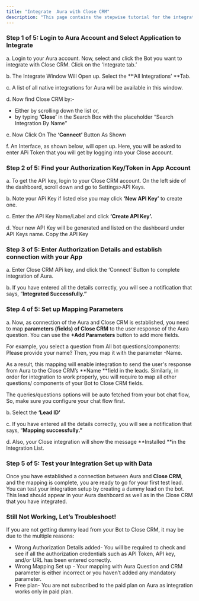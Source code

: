 ```yaml
---
title: "Integrate  Aura with Close CRM"
description: "This page contains the stepwise tutorial for the integration with  Aura"
---
```


### **Step 1 of 5: Login to  Aura Account and Select Application to Integrate**

a. Login to your  Aura account. Now, select and click the Bot you want to integrate with Close CRM. Click on the 'Integrate tab.’

b. The Integrate Window Will Open up. Select the \*\*‘All Integrations’ \*\*Tab.

c. A list of all native integrations for  Aura will be available in this window.

d. Now find Close CRM by:-

- Either by scrolling down the list or,
- by typing **‘Close’** in the Search Box with the placeholder “Search Integration By Name”

e. Now Click On The **‘Connect’** Button As Shown

f. An Interface, as shown below, will open up. Here, you will be asked to enter APi Token that you will get by logging into your Close account.

### **Step 2 of 5: Find your Authorization Key/Token in App Account**

a. To get the API key, login to your Close CRM account. On the left side of the dashboard, scroll down and go to Settings\>API Keys.

b. Note your APi Key if listed else you may click **‘New API Key’** to create one.

c. Enter the API Key Name/Label and click **‘Create API Key’.**

d. Your new API Key will be generated and listed on the dashboard under API Keys name. Copy the API Key

### **Step 3 of 5: Enter Authorization Details and establish connection with your App**

a. Enter Close CRM APi key, and click the ‘Connect’ Button to complete integration of  Aura.

b. If you have entered all the details correctly, you will see a notification that says, “**Integrated Successfully.”**

### **Step 4 of 5: Set up Mapping Parameters**

a. Now, as connection of the  Aura and Close CRM is established, you need to map **parameters (fields) of Close CRM** to the user response of the  Aura question. You can use the **\+Add Parameters** button to add more fields.

For example, you select a question from All bot questions/components: Please provide your name? Then, you map it with the parameter -Name.

As a result, this mapping will enable integration to send the user's response from  Aura to the Close CRM’s \*\*Name \*\*field in the leads. Similarly, in order for integration to work properly, you will require to map all other questions/ components of your Bot to Close CRM fields.

<Info>
  The  queries/questions options will be auto fetched from your bot chat flow, So, make sure you configure your chat flow first.
</Info>

b. Select the **‘Lead ID’**

c. If you have entered all the details correctly, you will see a notification that says, “**Mapping successfully.”**

d. Also, your Close integration will show the message \*\*Installed \*\*in the Integration List.

### **Step 5 of 5: Test your Integration Set up with Data**

Once you have established a connection between Aura and **Close CRM**, and the mapping is complete, you are ready to go for your first test lead. You can test your integration setup by creating a dummy lead on the bot. This lead should appear in your  Aura dashboard as well as in the Close CRM that you have integrated.

### **Still Not Working, Let’s Troubleshoot\!**

If you are not getting dummy lead from your Bot to Close CRM, it may be due to the multiple reasons:

- Wrong Authorization Details added- You will be required to check and see if all the authorization credentials such as API Token, API key, and/or URL has been entered correctly.
- Wrong Mapping Set up - Your mapping with  Aura Question and CRM parameter is either incorrect or you haven’t added any mandatory parameter.
- Free plan- You are not subscribed to the paid plan on  Aura as integration works only in paid plan.
